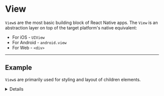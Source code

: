 
# View

`View`s are the most basic building block of React Native apps. The `View` is an abstraction layer on top of the target platform's native equivalent:

- For iOS - `UIView`
- For Android - `android.view`
- For Web - `<div>`

---

## Example

`View`s are primarily used for styling and layout of children elements. <Details>Let's look at a few of the styles we can apply to views. The example below contains two `View`s: the outer view which specifies the alignment of the content contained within, and the inner view which draws a blue square.</Details>

<Example code={view} />
